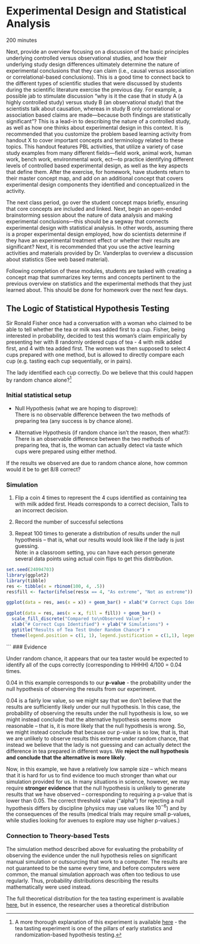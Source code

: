 # Experimental Design and Statistical Analysis

::: time
200 minutes
:::

Next, provide an overview focusing on a discussion of the basic principles underlying controlled versus observational studies, and how their underlying study design differences ultimately determine the nature of experimental conclusions that they can claim (i.e., causal versus association or correlational-based conclusions).  This is a good time to connect back to the different types of scientific studies that were discussed by students during the scientific literature exercise the previous day.  For example, a possible jab to stimulate discussion “why is it the case that in study A (a highly controlled study) versus study B (an observational study) that the scientists talk about causation, whereas in study B only correlational or association based claims are made—because both findings are statistically significant”? This is a lead-in to describing the nature of a controlled study, as well as how one thinks about experimental design in this context. It is recommended that you customize the problem based learning activity from handout X to cover important concepts and terminology related to these topics. This handout features PBL activities, that utilize a variety of case study examples from many different fields—field work, animal work, human work, bench work, environmental work, ect—to practice identifying different levels of controlled based experimental design, as well as the key aspects that define them.  After the exercise, for homework, have students return to their master concept map, and add on an additional concept that covers experimental design components they identified and conceptualized in the activity.  

The next class period, go over the student concept maps briefly, ensuring that core concepts are included and linked.  Next, begin an open-ended brainstorming session about the nature of data analysis and making experimental conclusions—this should be a segway that connects experimental design with statistical analysis.  In other words, assuming there is a proper experimental design employed, how do scientists determine if they have an experimental treatment effect or whether their results are significant? Next, it is recommended that you use the active learning activities and materials provided by Dr. Vanderplas to overview a discussion about statistics (See web based material).  

Following completion of these modules, students are tasked with creating a concept map that summarizes key terms and concepts pertinent to the previous overview on statistics and the experimental methods that they just learned about.  This should be done for homework over the next few days.



## The Logic of Statistical Hypothesis Testing

Sir Ronald Fisher once had a conversation with a woman who claimed to be able to tell whether the tea or milk was added first to a cup. Fisher, being interested in probability, decided to test this woman's claim empirically by presenting her with 8 randomly ordered cups of tea - 4 with milk added first, and 4 with tea added first. The women was then supposed to select 4 cups prepared with one method, but is allowed to directly compare each cup (e.g. tasting each cup sequentially, or in pairs). 

The lady identified each cup correctly. Do we believe that this could happen by random chance alone?^[A more thorough explanation of this experiment is available [here](https://en.wikipedia.org/wiki/Lady_tasting_tea) - the tea tasting experiment is one of the pillars of early statistics and randomization-based hypothesis testing.]

### Initial statistical setup {-}

- Null Hypothesis (what we are hoping to disprove):    
There is no observable difference between the two methods of preparing tea (any success is by chance alone). 

- Alternative Hypothesis (if random chance isn't the reason, then what?):    
There is an observable difference between the two methods of preparing tea, that is, the woman can actually detect via taste which cups were prepared using either method.


If the results we observed are due to random chance alone, how common would it be to get 8/8 correct? 

### Simulation {-}

1. Flip a coin 4 times to represent the 4 cups identified as containing tea with milk added first. Heads corresponds to a correct decision, Tails to an incorrect decision.
2. Record the number of successful selections

3. Repeat 100 times to generate a distribution of results under the null hypothesis -- that is, what our results would look like if the lady is just guessing.    
Note: in a classroom setting, you can have each person generate several data points using actual coin flips to get this distribution.

```r
set.seed(24094703)
library(ggplot2)
library(tibble)
res <- tibble(x = rbinom(100, 4, .5))
res$fill <- factor(ifelse(res$x == 4, "As extreme", "Not as extreme"))

ggplot(data = res, aes(x = x)) + geom_bar() + xlab("# Correct Cups Identified") + ylab("# Simulations") + ggtitle("Results of Tea Test Under Random Chance")

ggplot(data = res, aes(x = x, fill = fill)) + geom_bar() + 
  scale_fill_discrete("Compared to\nObserved Value") + 
  xlab("# Correct Cups Identified") + ylab("# Simulations") + 
  ggtitle("Results of Tea Test Under Random Chance") + 
  theme(legend.position = c(1, 1), legend.justification = c(1,1), legend.background = element_rect(fill = "transparent", color = "black"))
```
```
### Evidence

Under random chance, it appears that our tea taster would be expected to identify all of the cups correctly (corresponding to HHHH) 4/100 = 0.04 times. 

::: define
0.04 in this example corresponds to our **p-value** - the probability under the null hypothesis of observing the results from our experiment.
:::

0.04 is a fairly low value, so we might say that we don't believe that the results are sufficiently likely under our null hypothesis. In this case, the probability of observing the results under the null hypothesis is low, so we might instead conclude that the alternative hypothesis seems more reasonable -- that is, it is more likely that the null hypothesis is wrong. 
So, we might instead conclude that because our p-value is so low, that is, that we are unlikely to observe results this extreme under random chance, that instead we believe that the lady is not guessing and can actually detect the difference in tea prepared in different ways. We **reject the null hypothesis and conclude that the alternative is more likely**.

Now, in this example, we have a relatively low sample size -- which means that it is hard for us to find evidence too much stronger than what our simulation provided for us. In many situations in science, however, we may require **stronger evidence** that the null hypothesis is unlikely to generate results that we have observed -- corresponding to requiring a p-value that is lower than 0.05. The correct threshold value ("alpha") for rejecting a null hypothesis differs by discipline (physics may use values like $10^{-6}$) and by the consequences of the results (medical trials may require small p-values, while studies looking for avenues to explore may use higher p-values.)


### Connection to Theory-based Tests

The simulation method described above for evaluating the probability of observing the evidence under the null hypothesis relies on significant manual simulation or outsourcing that work to a computer. The results are not guaranteed to be the same every time, and before computers were common, the manual simulation approach was often too tedious to use regularly. Thus, probability distributions describing the results mathematically were used instead. 

The full theoretical distribution for the tea tasting experiment is available [here](https://en.wikipedia.org/wiki/Lady_tasting_tea#The_experiment), but in essence, the researcher uses a theoretical distribution 

